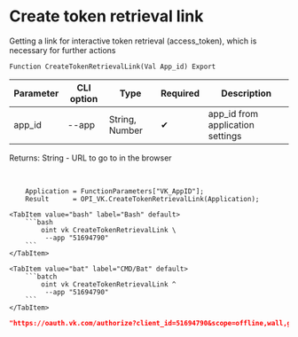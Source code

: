 ﻿---
sidebar_position: 1
description: Create token retrieval link and other functions to work with VK in the Open Integration Package, a free open-source integration library for 1C:Enterprise 8, OneScript and CLI
keywords: [1C, 1С, 1С:Enterprise, 1С:Enterprise 8.3, API, Integration, Services, Exchange, OneScript, CLI, VK]
---


# Create token retrieval link
Getting a link for interactive token retrieval (access_token), which is necessary for further actions



`Function CreateTokenRetrievalLink(Val App_id) Export`

  | Parameter | CLI option | Type | Required | Description |
  |-|-|-|-|-|
  | app_id | --app | String, Number | &#x2714; | app_id from application settings |

  
  Returns:  String - URL to go to in the browser

<br/>



```bsl title="1C:Enterprise/OneScript code example"
    Application = FunctionParameters["VK_AppID"];
    Result      = OPI_VK.CreateTokenRetrievalLink(Application);
```
 

 <Tabs>
  
    <TabItem value="bash" label="Bash" default>
        ```bash
            oint vk CreateTokenRetrievalLink \
             --app "51694790"
        ```
    </TabItem>
  
    <TabItem value="bat" label="CMD/Bat" default>
        ```batch
            oint vk CreateTokenRetrievalLink ^
             --app "51694790"
        ```
    </TabItem>
</Tabs>


```json title="Result"
"https://oauth.vk.com/authorize?client_id=51694790&scope=offline,wall,groups,photos,stats,stories,ads,market,video&v=5.131&response_type=token&redirect_uri=https://api.vk.com/blank.html"
```
